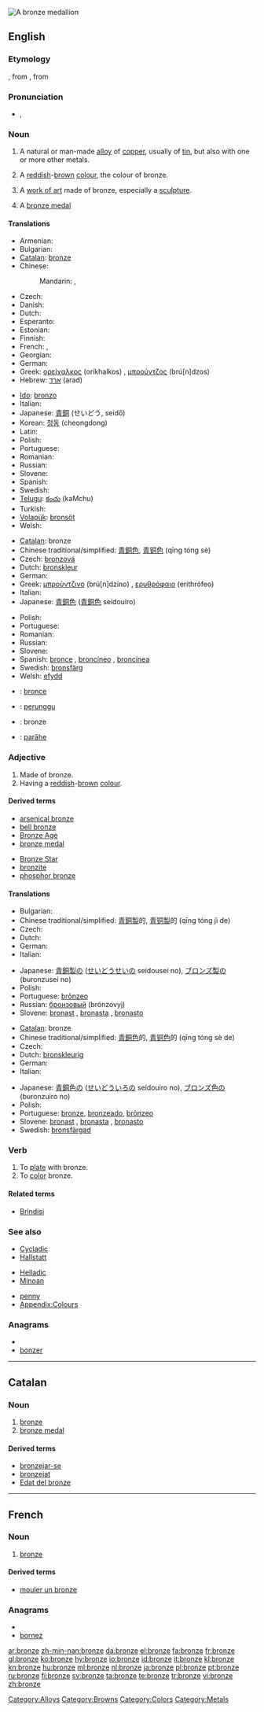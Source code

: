 {{wikipedia}}
[[Image:Gladiator Bronzemedaillon.jpg|thumb|A bronze medallion]]
{{also|Bronze}}
==English==

===Etymology===
{{etyl|it}} {{term|bronzo|lang=it}}, from {{term|bronzino|lang=it}}, from {{etyl|la}} {{term|aes|lang=la}} {{term|Brundisinus|Brundisinum|Brindisi brass|lang=la}}

===Pronunciation===
* {{a|UK}} {{IPA|/bɹɒnz/}}, {{SAMPA|/brQnz/}}
*: {{rhymes|ɒnz}}

===Noun===
{{en-noun|s|-}}

# {{uncountable}} A natural or man-made [[alloy]] of [[copper]], usually of [[tin]], but also with one or more other metals.
# {{countable|and|uncountable}} A [[reddish]]-[[brown]] [[colour]], the colour of bronze.
#: {{color panel|826644}}
# {{countable}} A [[work of art]] made of bronze, especially a [[sculpture]].
# A [[bronze medal]]

====Translations====
{{trans-top|alloy}}
* Armenian: {{t-|hy|բրոնզ|tr=bronz}}
* Bulgarian: {{t|bg|бронз|m}}
* [[Catalan]]: [[#Catalan|bronze]] {{m}}
* Chinese:
*: Mandarin: {{t-|cmn|青銅|sc=Hani}}, {{t-|cmn|青铜|tr=qīngtóng|sc=Hani}}
* Czech: {{t-|cs|bronz|m}}
* Danish: {{t+|da|bronze}}
* Dutch: {{t+|nl|brons|n}}
* Esperanto: {{t+|eo|bronzo|xs=Esperanto}}
* Estonian: {{t-|et|pronks}}
* Finnish: {{t+|fi|pronssi}}
* French: {{t+|fr|bronze|m}}, {{t+|fr|airain|m}}
* Georgian: {{t|ka|ბრინჯაო|tr=brinǰao|sc=Geor}}
* German: {{t+|de|Bronze|f}}
* Greek: [[ορείχαλκος]] (oríkhalkos) {{m}}, [[μπρούντζος]] (brú[n]dzos) {{m}}
* Hebrew: [[ארד]] (arad) {{m}}
{{trans-mid}}
* [[Ido]]: [[bronzo]]
* Italian: {{t+|it|bronzo|m}}
* Japanese: [[青銅]] (せいどう, seidō)
* Korean: [[청동]] (cheongdong)
* Latin: {{t|la|aes|n}}
* Polish: {{t+|pl|brąz|m}}
* Portuguese: {{t+|pt|bronze|m}}
* Romanian: {{t-|ro|bronz|n}}
* Russian: {{t+|ru|бронза|f|tr=brónza}}
* Slovene: {{t+|sl|bron|m}}
* Spanish: {{t+|es|bronce|m}}
* Swedish: {{t+|sv|brons}}
* [[Telugu]]: [[కంచు]] (kaMchu)
* Turkish: {{t|tr|bronz}}
* [[Volapük]]: [[bronsöt]]
* Welsh: {{t|cy|efydd|m|xs=Welsh}}
{{trans-bottom}}

{{trans-top|colour}}
* [[Catalan]]: bronze {{m}}
* Chinese traditional/simplified: [[青銅色]], [[青铜色]] (qīng tóng sè)
* Czech: [[bronzová]] {{f}}
* Dutch: [[bronskleur]] {{f}}
* German: {{t+|de|Bronze|f}}
* Greek: [[μπρούντζινο]] (brú[n]dzino) {{n}}, [[ερυθρόφαιο]] (erithrófeo) {{n}}
* Italian: {{t+|it|bronzo|m}}
* Japanese: [[青銅色]] ([[青銅色]] seidouiro)
{{trans-mid}}
* Polish: {{t+|pl|brąz|m}}
* Portuguese: {{t+|pt|bronze|m}}
* Romanian: {{t-|ro|bronz|n}}
* Russian: {{t+|ru|бронзовый|tr=brónzovyj}}
* Slovene: {{t-|sl|bronca|f}}
* Spanish: [[bronce]] {{m}}, [[broncíneo]] {{m}}, [[broncínea]] {{f}}
* Swedish: [[bronsfärg]]
* Welsh: [[efydd]] {{m}}
{{trans-bottom}}

{{trans-see|bronze medal}}

{{checktrans-top}}
<!--Remove this section once all of the translations below have been moved into the tables above.-->
* {{ttbc|Asturian}}: [[bronce]]
* {{ttbc|Indonesian}}: [[perunggu]]
{{trans-mid}}
* {{ttbc|Low Saxon}}: bronze
* {{ttbc|Maori}}: [[parāhe]]
{{trans-bottom}}

===Adjective===
{{en-adj}}

# Made of bronze.
# Having a [[reddish]]-[[brown]] [[colour]].

====Derived terms====
{{rel-top|terms derived from bronze}}
* [[arsenical bronze]]
* [[bell bronze]]
* [[Bronze Age]]
* [[bronze medal]]
{{rel-mid}}
* [[Bronze Star]]
* [[bronzite]]
* [[phosphor bronze]]
{{rel-bottom}}

====Translations====
{{trans-top|made of bronze}}
* Bulgarian: {{t|bg|бронзов}}
* Chinese traditional/simplified: [[青銅製]]的, [[青铜製]]的 (qīng tóng jì de)
* Czech: {{t-|cs|bronzový|m}}
* Dutch: {{t-|nl|bronzen}}
* German: {{t-|de|bronzen}}
* Italian: {{t-|it|bronzeo}}
{{trans-mid}}
* Japanese: [[青銅製]]の ([[せいどうせい]]の seidousei no), [[ブロンズ製]]の (buronzusei no)
* Polish: {{t+|pl|brązowy}}
* Portuguese: [[brônzeo]]
* Russian: [[бронзовый]] (brónzovyj)
* Slovene: [[bronast]] {{m}}, [[bronasta]] {{f}}, [[bronasto]] {{n}}
{{trans-bottom}}

{{trans-top|colour}}
* [[Catalan]]: bronze {{m}}
* Chinese traditional/simplified: [[青銅色]]的, [[青铜色]]的 (qīng tóng sè de)
* Czech: {{t-|cs|bronzový|m}}
* Dutch: [[bronskleurig]]
* German: {{t-|de|bronzen}}
* Italian: {{t-|it|bronzeo}}
{{trans-mid}}
* Japanese: [[青銅色]]の ([[せいどういろ]]の seidouiro no), [[ブロンズ色]]の (buronzuiro no)
* Polish: {{t+|pl|brązowy}}
* Portuguese: [[bronze#Portuguese|bronze]], [[bronzeado]], [[brônzeo]]
* Slovene: [[bronast]] {{m}}, [[bronasta]] {{f}}, [[bronasto]] {{n}}
* Swedish: [[bronsfärgad]]
{{trans-bottom}}

===Verb===
{{en-verb|bronz|es}}

# To [[plate]] with bronze.
# To [[color]] bronze.

====Related terms====
* [[Brindisi]]

===See also===
{{top3}}
* [[Cycladic]]
* [[Hallstatt]]
{{mid3}}
* [[Helladic]]
* [[Minoan]]
{{mid3}}
* [[penny]]
* [[Appendix:Colours]]
{{bottom}}

===Anagrams===
* {{alphagram|benorz}}
* [[bonzer#English|bonzer]]


----

==Catalan==

===Noun===
{{infl|ca|noun|g=m}}

# [[bronze#English|bronze]] {{qualifier|metal}}
# [[bronze medal]]

====Derived terms====
* [[bronzejar-se]]<!-- (to tan)-->
* [[bronzejat]]<!--(to be tanned)-->
* [[Edat del bronze]]<!--(Bronze Age)-->

----

==French==

===Noun===
{{fr-noun|m}}

# [[#English|bronze]] {{qualifier|metal, work of art}}

====Derived terms====
* [[mouler un bronze]]

===Anagrams===
* {{alphagram|benorz}}
* [[bornez#French|bornez]]


[[Category:Alloys]]
[[Category:Browns]]
[[Category:Colors]]
[[Category:Metals]]

[[ar:bronze]]
[[zh-min-nan:bronze]]
[[da:bronze]]
[[el:bronze]]
[[fa:bronze]]
[[fr:bronze]]
[[gl:bronze]]
[[ko:bronze]]
[[hy:bronze]]
[[io:bronze]]
[[id:bronze]]
[[it:bronze]]
[[kl:bronze]]
[[kn:bronze]]
[[hu:bronze]]
[[ml:bronze]]
[[nl:bronze]]
[[ja:bronze]]
[[pl:bronze]]
[[pt:bronze]]
[[ru:bronze]]
[[fi:bronze]]
[[sv:bronze]]
[[ta:bronze]]
[[te:bronze]]
[[tr:bronze]]
[[vi:bronze]]
[[zh:bronze]]